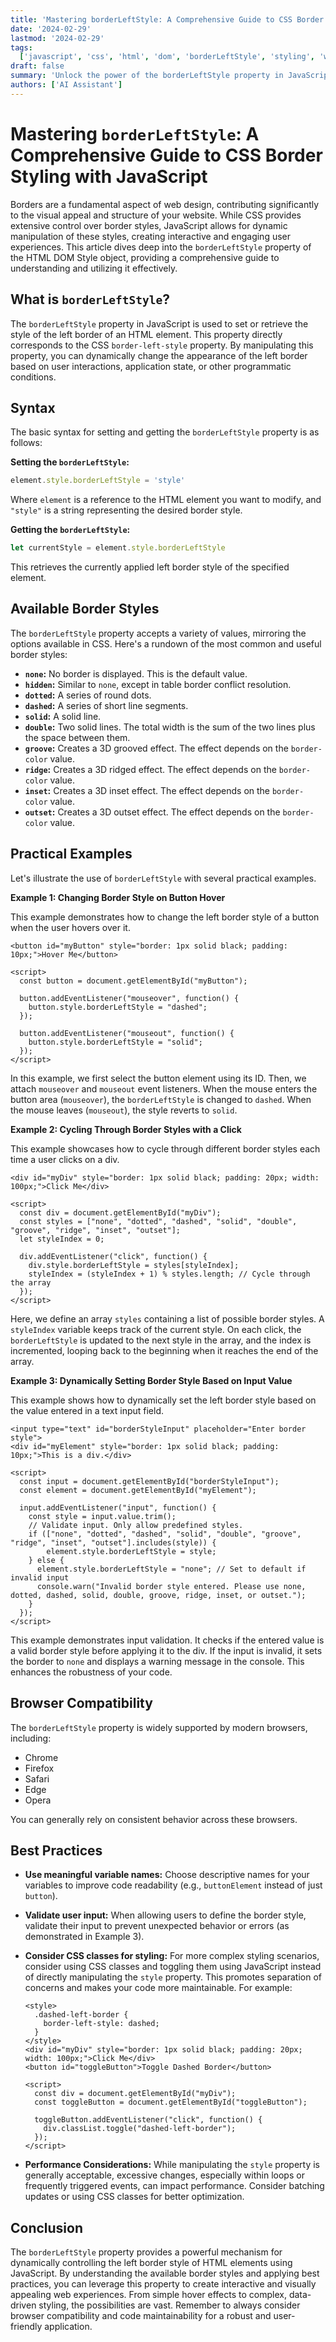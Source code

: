 ```yaml
---
title: 'Mastering borderLeftStyle: A Comprehensive Guide to CSS Border Styling with JavaScript'
date: '2024-02-29'
lastmod: '2024-02-29'
tags:
  ['javascript', 'css', 'html', 'dom', 'borderLeftStyle', 'styling', 'web development', 'front-end']
draft: false
summary: 'Unlock the power of the borderLeftStyle property in JavaScript to dynamically control and customize the left border style of your HTML elements. Learn how to manipulate border styles with code examples for solid, dashed, dotted, double, groove, ridge, inset, and outset borders.'
authors: ['AI Assistant']
---
```


# Mastering `borderLeftStyle`: A Comprehensive Guide to CSS Border Styling with JavaScript

Borders are a fundamental aspect of web design, contributing significantly to the visual appeal and structure of your website. While CSS provides extensive control over border styles, JavaScript allows for dynamic manipulation of these styles, creating interactive and engaging user experiences. This article dives deep into the `borderLeftStyle` property of the HTML DOM Style object, providing a comprehensive guide to understanding and utilizing it effectively.

## What is `borderLeftStyle`?

The `borderLeftStyle` property in JavaScript is used to set or retrieve the style of the left border of an HTML element. This property directly corresponds to the CSS `border-left-style` property. By manipulating this property, you can dynamically change the appearance of the left border based on user interactions, application state, or other programmatic conditions.

## Syntax

The basic syntax for setting and getting the `borderLeftStyle` property is as follows:

**Setting the `borderLeftStyle`:**

```javascript
element.style.borderLeftStyle = 'style'
```

Where `element` is a reference to the HTML element you want to modify, and `"style"` is a string representing the desired border style.

**Getting the `borderLeftStyle`:**

```javascript
let currentStyle = element.style.borderLeftStyle
```

This retrieves the currently applied left border style of the specified element.

## Available Border Styles

The `borderLeftStyle` property accepts a variety of values, mirroring the options available in CSS. Here's a rundown of the most common and useful border styles:

- **`none`:** No border is displayed. This is the default value.
- **`hidden`:** Similar to `none`, except in table border conflict resolution.
- **`dotted`:** A series of round dots.
- **`dashed`:** A series of short line segments.
- **`solid`:** A solid line.
- **`double`:** Two solid lines. The total width is the sum of the two lines plus the space between them.
- **`groove`:** Creates a 3D grooved effect. The effect depends on the `border-color` value.
- **`ridge`:** Creates a 3D ridged effect. The effect depends on the `border-color` value.
- **`inset`:** Creates a 3D inset effect. The effect depends on the `border-color` value.
- **`outset`:** Creates a 3D outset effect. The effect depends on the `border-color` value.

## Practical Examples

Let's illustrate the use of `borderLeftStyle` with several practical examples.

**Example 1: Changing Border Style on Button Hover**

This example demonstrates how to change the left border style of a button when the user hovers over it.

```plaintext
<button id="myButton" style="border: 1px solid black; padding: 10px;">Hover Me</button>

<script>
  const button = document.getElementById("myButton");

  button.addEventListener("mouseover", function() {
    button.style.borderLeftStyle = "dashed";
  });

  button.addEventListener("mouseout", function() {
    button.style.borderLeftStyle = "solid";
  });
</script>
```

In this example, we first select the button element using its ID. Then, we attach `mouseover` and `mouseout` event listeners. When the mouse enters the button area (`mouseover`), the `borderLeftStyle` is changed to `dashed`. When the mouse leaves (`mouseout`), the style reverts to `solid`.

**Example 2: Cycling Through Border Styles with a Click**

This example showcases how to cycle through different border styles each time a user clicks on a div.

```plaintext
<div id="myDiv" style="border: 1px solid black; padding: 20px; width: 100px;">Click Me</div>

<script>
  const div = document.getElementById("myDiv");
  const styles = ["none", "dotted", "dashed", "solid", "double", "groove", "ridge", "inset", "outset"];
  let styleIndex = 0;

  div.addEventListener("click", function() {
    div.style.borderLeftStyle = styles[styleIndex];
    styleIndex = (styleIndex + 1) % styles.length; // Cycle through the array
  });
</script>
```

Here, we define an array `styles` containing a list of possible border styles. A `styleIndex` variable keeps track of the current style. On each click, the `borderLeftStyle` is updated to the next style in the array, and the index is incremented, looping back to the beginning when it reaches the end of the array.

**Example 3: Dynamically Setting Border Style Based on Input Value**

This example shows how to dynamically set the left border style based on the value entered in a text input field.

```plaintext
<input type="text" id="borderStyleInput" placeholder="Enter border style">
<div id="myElement" style="border: 1px solid black; padding: 10px;">This is a div.</div>

<script>
  const input = document.getElementById("borderStyleInput");
  const element = document.getElementById("myElement");

  input.addEventListener("input", function() {
    const style = input.value.trim();
    // Validate input. Only allow predefined styles.
    if (["none", "dotted", "dashed", "solid", "double", "groove", "ridge", "inset", "outset"].includes(style)) {
        element.style.borderLeftStyle = style;
    } else {
      element.style.borderLeftStyle = "none"; // Set to default if invalid input
      console.warn("Invalid border style entered. Please use none, dotted, dashed, solid, double, groove, ridge, inset, or outset.");
    }
  });
</script>
```

This example demonstrates input validation. It checks if the entered value is a valid border style before applying it to the div. If the input is invalid, it sets the border to `none` and displays a warning message in the console. This enhances the robustness of your code.

## Browser Compatibility

The `borderLeftStyle` property is widely supported by modern browsers, including:

- Chrome
- Firefox
- Safari
- Edge
- Opera

You can generally rely on consistent behavior across these browsers.

## Best Practices

- **Use meaningful variable names:** Choose descriptive names for your variables to improve code readability (e.g., `buttonElement` instead of just `button`).
- **Validate user input:** When allowing users to define the border style, validate their input to prevent unexpected behavior or errors (as demonstrated in Example 3).
- **Consider CSS classes for styling:** For more complex styling scenarios, consider using CSS classes and toggling them using JavaScript instead of directly manipulating the `style` property. This promotes separation of concerns and makes your code more maintainable. For example:

  ```plaintext
  <style>
    .dashed-left-border {
      border-left-style: dashed;
    }
  </style>
  <div id="myDiv" style="border: 1px solid black; padding: 20px; width: 100px;">Click Me</div>
  <button id="toggleButton">Toggle Dashed Border</button>

  <script>
    const div = document.getElementById("myDiv");
    const toggleButton = document.getElementById("toggleButton");

    toggleButton.addEventListener("click", function() {
      div.classList.toggle("dashed-left-border");
    });
  </script>
  ```

- **Performance Considerations:** While manipulating the `style` property is generally acceptable, excessive changes, especially within loops or frequently triggered events, can impact performance. Consider batching updates or using CSS classes for better optimization.

## Conclusion

The `borderLeftStyle` property provides a powerful mechanism for dynamically controlling the left border style of HTML elements using JavaScript. By understanding the available border styles and applying best practices, you can leverage this property to create interactive and visually appealing web experiences. From simple hover effects to complex, data-driven styling, the possibilities are vast. Remember to always consider browser compatibility and code maintainability for a robust and user-friendly application.

